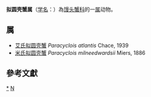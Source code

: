 {{Automatic taxobox
| taxon = Paracyclois
| authority = Miers, 1886
}}
'''拟圆壳蟹属'''（[[学名|学名]]：{{lang|la|''Paracyclois''}}）為[[馒头蟹科|馒头蟹科]]的一[[属|属]]动物。

==属==
* [[艾氏拟圆壳蟹|艾氏拟圆壳蟹]] ''Paracyclois atlantis'' Chace, 1939
* [[米氏拟圆壳蟹|米氏拟圆壳蟹]] ''Paracyclois milneedwardsii'' Miers, 1886

==參考文獻==
{{reflist}}

{{taxonbar}}

[[Category:_馒头蟹科|*]]
[[Category:1886年描述的分类群|N]]